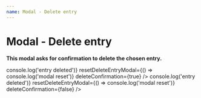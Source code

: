 ```yaml
---
name: Modal - Delete entry
---
```



# Modal - Delete entry

<Props of={DeleteEntryModalDialogue} />

**This modal asks for confirmation to delete the chosen entry.**

<Playground>
  <DeleteEntryModalDialogue
    entryDate={new Date()}
    onDeleteConfirmation={() => console.log('entry deleted')}
    resetDeleteEntryModal={() => console.log('modal reset')}
    deleteConfirmation={true}
  />
  <DeleteEntryModalDialogue
    entryDate={new Date()}
    onDeleteConfirmation={() => console.log('entry deleted')}
    resetDeleteEntryModal={() => console.log('modal reset')}
    deleteConfirmation={false}
  />
</Playground>
